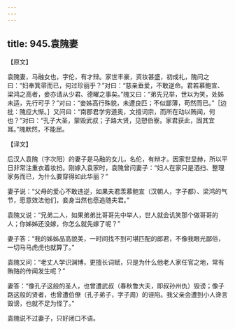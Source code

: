 ```yaml
---
---
---
```

title: 945.袁隗妻
---



【原文】

袁隗妻，马融女也，字伦，有才辩。家世丰豪，资妆甚盛，初成礼，隗问之曰：“妇奉箕帚而已，何过珍丽乎？”对曰：“慈亲垂爱，不敢逆命。君若慕鲍宣、梁鸿之高者，妾亦请从少君、德曜之事矣。”隗又曰：“弟先兄举，世以为笑，处姊未适，先行可乎？”对曰：“妾姊高行殊貌，未遭良匹；不似鄙薄，苟然而已。”［边批：隗应大惭。］又问曰：“南郡君学穷道奥，文擅词宗，而所在动以贿闻，何也？”对曰：“孔子大圣，蒙毁武叔；子路大贤，见愬伯寮。家君获此，固其宜耳。”隗默然，不能屈。

【译文】

后汉人袁隗（字次阳）的妻子是马融的女儿，名伦，有辩才。因家世显赫，所以平日非常注重衣着妆扮。刚嫁入袁家时，袁隗曾问妻子：“妇人在家只是洒扫、整理家务而已，为什么要穿得如此华丽？”

妻子说：“父母的爱心不敢违逆，如果夫君羡慕鲍宣（汉朝人，字子都）、梁鸿的气节，愿意效法他们，妾身当然也愿追随夫君。”

袁隗又说：“兄弟二人，如果弟弟比哥哥先中举人，世人就会讥笑那个做哥哥的人；你姊姊还没嫁，你怎么就先嫁了呢？”

妻子答：“我的姊姊品高貌美，一时间找不到可堪匹配的郎君，不像我眼光鄙俗，一切马马虎虎也就算了。”

袁隗又问：“老丈人学识渊博，更擅长词赋，只是为什么他老人家任官之地，常有贿赂的传闻发生呢？”

妻答：“像孔子这般的圣人，也曾遭武叔（春秋鲁大夫，即叔孙州仇）毁谤；像子路这般的贤者，也曾遭伯僚（孔子弟子，字子周）的诬陷。我父亲会遭到小人谗言毁谤，也就不足为怪了。”

袁隗说不过妻子，只好闭口不语。